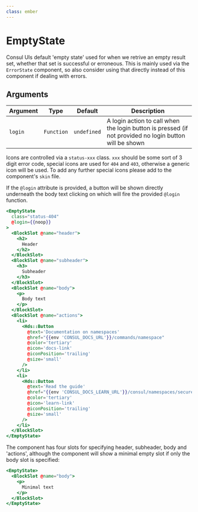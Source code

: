 ```yaml
---
class: ember
---
```

# EmptyState

Consul UIs default 'empty state' used for when we retrive an empty result set,
whether that set is successful or erroneous. This is mainly used via the
`ErrorState` component, so also consider using that directly instead of this
component if dealing with errors.

## Arguments

| Argument | Type | Default | Description |
| --- | --- | --- | --- |
| `login` | `Function` | `undefined` | A login action to call when the login button is pressed (if not provided no login button will be shown  |

Icons are controlled via a `status-xxx` class. `xxx` should be some sort of
3 digit error code, special icons are used for `404` and `403`, otherwise a
generic icon will be used. To add any further special icons please add to the
component's `skin` file.

If the `@login` attribute is provided, a button will be shown directly
underneath the body text clicking on which will fire the provided `@login`
function.

```hbs preview-template
<EmptyState
  class="status-404"
  @login={{noop}}
>
  <BlockSlot @name="header">
    <h2>
      Header
    </h2>
  </BlockSlot>
  <BlockSlot @name="subheader">
    <h3>
      Subheader
    </h3>
  </BlockSlot>
  <BlockSlot @name="body">
    <p>
      Body text
    </p>
  </BlockSlot>
  <BlockSlot @name="actions">
    <li>
      <Hds::Button
        @text='Documentation on namespaces'
        @href="{{env 'CONSUL_DOCS_URL'}}/commands/namespace"
        @color='tertiary'
        @icon='docs-link'
        @iconPosition='trailing'
        @size='small'
      />
    </li>
    <li>
      <Hds::Button
        @text='Read the guide'
        @href="{{env 'CONSUL_DOCS_LEARN_URL'}}/consul/namespaces/secure-namespaces"
        @color='tertiary'
        @icon='learn-link'
        @iconPosition='trailing'
        @size='small'
      />
    </li>
  </BlockSlot>
</EmptyState>
```

The component has four slots for specifying header, subheader, body and
'actions', although the component will show a minimal empty slot if only the
body slot is specified:

```hbs preview-template
<EmptyState>
  <BlockSlot @name="body">
    <p>
      Minimal text
    </p>
  </BlockSlot>
</EmptyState>
```
